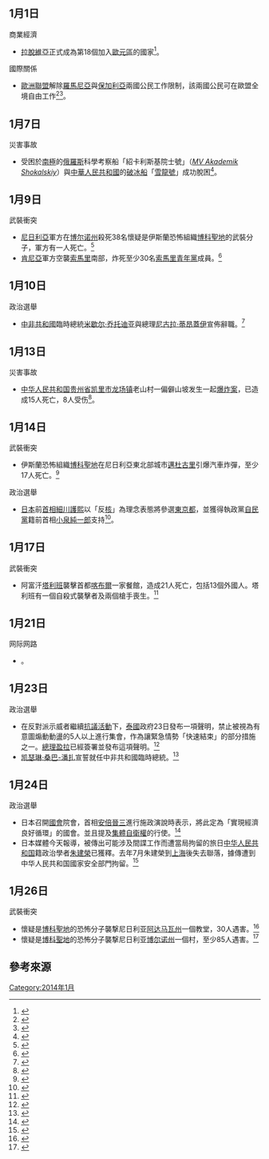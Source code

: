 {{monthInNews|2014|1}}
== 1月1日 ==
; 商業經濟
* [[拉脫維亞|拉脫維亞]]正式成為第18個加入[[歐元區|歐元區]]的國家<ref>{{cite news |title=In Latvia, a New Year Also Rings In the Euro |url=http://www.nytimes.com/2014/01/01/business/international/with-the-new-year-the-euro-arrives-in-latvia.html?hpw&rref=business&_r=0 |publisher=[[紐約時報|紐約時報]] |date=2013-12-31 |language=en |accessdate=2014-01-01 |archive-date=2020-11-12 |archive-url=https://web.archive.org/web/20201112024938/http://www.nytimes.com/2014/01/01/business/international/with-the-new-year-the-euro-arrives-in-latvia.html?hpw&rref=business&_r=0 |dead-url=no }}</ref>。
; 國際關係
* [[歐洲聯盟|歐洲聯盟]]解除[[羅馬尼亞|羅馬尼亞]]與[[保加利亞|保加利亞]]兩國公民工作限制，該兩國公民可在歐盟全境自由工作<ref>{{cite web | title = End of restrictions on free movement of workers from Bulgaria and Romania, 1 January 2014 | publisher = [[歐洲聯盟|歐洲聯盟]] | url = http://europa.eu/rapid/press-release_MEMO-14-1_en.htm | date = 2014-01-01 | accessdate = 2014-01-02 | language = en | archive-date = 2014-01-02 | archive-url = https://web.archive.org/web/20140102193924/http://europa.eu/rapid/press-release_MEMO-14-1_en.htm | dead-url = no }}</ref><ref>{{cite news | title = 羅保公民今起可以在全歐盟自由打工 | publisher = [[英國廣播公司|BBC中文網]] | url = http://www.bbc.co.uk/zhongwen/trad/world/2014/01/140101_eu_romania_bulgaria.shtml | date = 2014-01-01 | accessdate = 2014-01-02 | language = zh-hant | archive-date = 2014-01-10 | archive-url = https://web.archive.org/web/20140110084220/http://www.bbc.co.uk/zhongwen/trad/world/2014/01/140101_eu_romania_bulgaria.shtml | dead-url = no }}</ref>。

== 1月7日 ==
; 災害事故
* 受困於[[南極|南極]]的[[俄羅斯|俄羅斯]]科學考察船「紹卡利斯基院士號」（''[[紹卡利斯基院士號|MV Akademik Shokalskiy]]''）與[[中華人民共和國|中華人民共和國]]的[[破冰船|破冰船]]「[[雪龍號|雪龍號]]」成功脫困<ref>{{cite news | title = 俄船脫困 南極救援行動劃句點 | publisher = [[臺灣|臺灣]][[中央通訊社|中央社]] | url = http://www.cna.com.tw/news/aopl/201401080342-1.aspx | date = 2013-01-08 | accessdate = 2013-01-09 | language = zh-hant | archive-url = https://web.archive.org/web/20140109002443/http://www.cna.com.tw/news/aopl/201401080342-1.aspx | archive-date = 2014-01-09 | dead-url = yes }}</ref>。

== 1月9日 ==
; 武裝衝突
*[[尼日利亞|尼日利亞]]軍方在[[博尔诺州|博尔诺州]]殺死38名懷疑是伊斯蘭恐怖組織[[博科聖地|博科聖地]]的武裝分子，軍方有一人死亡。<ref>{{Cite news |url=http://news.xinhuanet.com/world/2014-01/10/c_118905576.htm |title=尼日利亚军方打死３８名武装分子 |work=新华网 |date=2014-01-10 |accessdate=2014-01-28 |archive-date=2014-02-19 |archive-url=https://web.archive.org/web/20140219174303/http://news.xinhuanet.com/world/2014-01/10/c_118905576.htm |dead-url=no }}</ref>
*[[肯尼亞|肯尼亞]]軍方空襲[[索馬里|索馬里]]南部，炸死至少30名[[索馬里青年黨|索馬里青年黨]]成員。<ref>{{Cite news |url=http://www.voachinese.com/content/kenya-somalia-20140110/1827167.html |title=肯尼亚空袭炸死30个索马里青年党成员 |date=2014-01-10 |publisher=美国之音 |accessdate=2014-01-30 |archive-date=2016-03-05 |archive-url=https://web.archive.org/web/20160305030218/http://www.voachinese.com/content/kenya-somalia-20140110/1827167.html |dead-url=no }}</ref>

== 1月10日 ==
; 政治選舉
*[[中非共和國|中非共和國]]臨時總統[[米歇尔·乔托迪亚|米歇尔·乔托迪亚]]與總理[[尼古拉·蒂昂蓋伊|尼古拉·蒂昂蓋伊]]宣佈辭職。<ref>{{Cite news |url=http://www.huffingtonpost.com/2014/01/10/michel-djotodia-resigns-central-african-republic-president_n_4574560.html |title=Michel Djotodia, Central African Republic President, And Nicolas Tiangaye, PM, To Resign |work=www.huffingtonpost.com |date=2014-01-10 |accessdate=2014-01-29 |archive-date=2016-03-08 |archive-url=https://web.archive.org/web/20160308071415/http://www.huffingtonpost.com/2014/01/10/michel-djotodia-resigns-central-african-republic-president_n_4574560.html |dead-url=no }}</ref>

== 1月13日 ==
; 災害事故
* [[中华人民共和国|中华人民共和国]][[贵州省|贵州省]][[凯里市|凯里市]][[龙场镇_(凯里市)|龙场镇]]老山村一偏僻山坡发生一起[[2014年贵州凯里爆炸事件|爆炸案]]，已造成15人死亡，8人受伤<ref>{{cite news|title=贵州凯里爆炸案嫌疑人已被警方锁定 正全国通缉|url=http://news.qq.com/a/20140115/010918.htm|accessdate=2014-01-15|newspaper=腾讯网|date=2014-01-15|archive-date=2014-01-16|archive-url=https://web.archive.org/web/20140116105434/http://news.qq.com/a/20140115/010918.htm|dead-url=no}}</ref>。

== 1月14日 ==
; 武裝衝突
*伊斯蘭恐怖組織[[博科聖地|博科聖地]]在尼日利亞東北部城市[[邁杜古里|邁杜古里]]引爆汽車炸彈，至少17人死亡。<ref>{{Cite news |url=http://www.bbc.co.uk/news/world-africa-25732319 |title=Nigeria violence: Deadly bomb blast in Maiduguri |date=2014-01-14 |work=BBC News |accessdate=2014-01-28 |archive-date=2020-12-16 |archive-url=https://web.archive.org/web/20201216174007/https://www.bbc.co.uk/news/world-africa-25732319 |dead-url=no }}</ref>
; 政治選舉
* [[日本|日本]]前[[首相|首相]][[細川護熙|細川護熙]]以「反[[核能發電|核]]」為理念表態將參選[[東京都|東京都]]{{link-ja|2014年東京都知事選舉|2014年東京都知事選挙|知事選舉}}，並獲得執政黨[[日本自由民主黨|自民黨]]籍前首相[[小泉純一郎|小泉純一郎]]支持<ref>{{cite news|title=細川選東京都知事 小泉力挺|url=http://www.libertytimes.com.tw/2014/new/jan/15/today-int7.htm?Slots=BInt|accessdate=2014-01-17|newspaper=自由電子報|date=2014-01-15|deadurl=yes|archiveurl=https://web.archive.org/web/20140202170005/http://www.libertytimes.com.tw/2014/new/jan/15/today-int7.htm?Slots=BInt|archivedate=2014-02-02}}</ref>。

== 1月17日 ==
; 武裝衝突
*阿富汗[[塔利班|塔利班]]襲擊首都[[喀布爾|喀布爾]]一家餐館，造成21人死亡，包括13個外國人。塔利班有一個自殺式襲擊者及兩個槍手喪生。<ref>{{Cite news |url=http://www.voanews.com/content/taliban-attack-kills-dozens-in-kabul/1832795.html |title=Taliban's Kabul Attack Kills 21, Heightens Security Concerns |work=美國之音 |date=2014-01-18 |accessdate=2014-01-28 |archive-date=2015-09-07 |archive-url=https://web.archive.org/web/20150907005941/http://www.voanews.com/content/taliban-attack-kills-dozens-in-kabul/1832795.html |dead-url=no }}</ref>

== 1月21日 ==
; 网际网路
* {{Fact|2014年1月21日下午15时左右开始，大量互联网域名的[[DNS|DNS]]解析服务出现问题（主要是.com域名），一些知名网站及所有不存在的域名，均被错误的解析指向[[IP地址|IP地址]]65.49.2.178（Fremont, California, United States, Hurricane Electric）|time=2014-1-25}}。

== 1月23日 ==
; 政治選舉
* 在反對派示威者繼續[[2013年泰國反政府示威|抗議活動]]下，[[泰國|泰國]]政府23日發布一項聲明，禁止被視為有意圖煽動動盪的5人以上進行集會，作為讓緊急情勢「快速結束」的部分措施之一。[[泰國總理|總理]][[盈拉|盈拉]]已經簽署並發布這項聲明。<ref>{{cite news|title=泰國當局宣布 禁止5人以上集會|url=http://news.rti.org.tw/index_newsContent.aspx?nid=479816|accessdate=2014-01-24|newspaper=中央社|date=2014-01-24|deadurl=yes|archiveurl=https://web.archive.org/web/20140201233531/http://news.rti.org.tw/index_newsContent.aspx?nid=479816|archivedate=2014-02-01}}</ref>
*[[凯瑟琳·桑巴-潘扎|凯瑟琳·桑巴-潘扎]]宣誓就任中非共和國臨時總統。<ref>{{Cite news |url=http://www.theguardian.com/world/2014/jan/23/catherine-samba-panza-sworn-in-central-african-republic |title=Catherine Samba-Panza sworn in as CAR interim president |date=2014-01-23 |work=theguardian.com |accessdate=2014-01-29 |archive-date=2014-01-24 |archive-url=https://web.archive.org/web/20140124084025/http://www.theguardian.com/world/2014/jan/23/catherine-samba-panza-sworn-in-central-african-republic |dead-url=no }}</ref>

== 1月24日 ==
; 政治選舉
* 日本召開[[日本國會|國會]]院會，首相[[安倍晉三|安倍晉三]]進行施政演說時表示，將此定為「實現經濟良好循環」的國會。並且提及[[集體自衛權|集體自衛權]]的行使。<ref>{{cite news|title=安倍施政演說 言及集體自衛權|url=http://www.cna.com.tw/news/aopl/201401240277-1.aspx|accessdate=2014-01-25|newspaper=中央社|date=2014-01-24|archive-url=https://web.archive.org/web/20140127023617/http://www.cna.com.tw/news/aopl/201401240277-1.aspx|archive-date=2014-01-27|dead-url=yes}}</ref>
* 日本媒體今天報導，被傳出可能涉及間諜工作而遭當局拘留的旅日[[中华人民共和国|中华人民共和国]]籍政治學者[[朱建榮|朱建榮]]已獲釋。去年7月朱建榮到[[上海|上海]]後失去聯落，據傳遭到中华人民共和国國家安全部門拘留。<ref>{{cite news|title=釐清間諜疑雲 朱建榮在陸獲釋權|url=http://www.cna.com.tw/news/aopl/201401240272-1.aspx|accessdate=2014-01-25|newspaper=中央社|date=2014-01-24|archive-url=https://web.archive.org/web/20140127020843/http://www.cna.com.tw/news/aopl/201401240272-1.aspx|archive-date=2014-01-27|dead-url=yes}}</ref>

== 1月26日 ==
;武裝衝突
*懷疑是[[博科聖地|博科聖地]]的恐怖分子襲撃尼日利亚[[阿达马瓦州|阿达马瓦州]]一個教堂，30人遇害。<ref name=bbc20140128>{{Cite news |url=http://www.bbc.co.uk/news/world-africa-25927205 |title=Nigerian bishop tells of church 'slaughter' in Adamawa |date=2014-01-28 |work=BBC News |accessdate=2014-01-29 |archive-date=2020-03-18 |archive-url=https://web.archive.org/web/20200318210538/https://www.bbc.co.uk/news/world-africa-25927205 |dead-url=no }}</ref>
*懷疑是[[博科聖地|博科聖地]]的恐怖分子襲撃尼日利亚[[博尔诺州|博尔诺州]]一個村，至少85人遇害。<ref>{{Cite news |url=http://news.xinhuanet.com/2014-01/29/c_126076488.htm |title=尼日利亚博尔诺州袭击事件死亡人数升至85人 |date=2014-01-29 |work=新华网 |accessdate=2014-01-29 |archive-date=2014-07-30 |archive-url=https://web.archive.org/web/20140730034607/http://news.xinhuanet.com/2014-01/29/c_126076488.htm |dead-url=no }}</ref>

== 參考來源 ==
{{Reflist|2}}

{{各月大事记}}

[[Category:2014年1月|Category:2014年1月]]